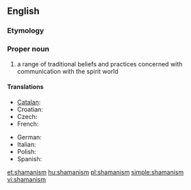 {{wikipedia}}
==English==

===Etymology===
{{suffix|shaman|ism}}

===Proper noun===
{{en-noun|s|-}}

# a range of traditional beliefs and practices concerned with communication with the spirit world

====Translations====
{{trans-top|range of traditional beliefs}}
* [[Catalan]]: {{t-|ca|xamanisme|m}}
* Croatian: {{t-|hr|šamanizam|m}}
* Czech: {{t-|cs|šamanismus|m}}
* French: {{t+|fr|chamanisme|m}}
{{trans-mid}}
* German: {{t+|de|Schamanismus|m}}
* Italian: {{t-|it|sciamanesimo|m}}
* Polish: {{t-|pl|szamanizm|m}}
* Spanish: {{t-|es|chamanismo|m}}
{{trans-bottom}}

[[et:shamanism]]
[[hu:shamanism]]
[[pl:shamanism]]
[[simple:shamanism]]
[[vi:shamanism]]